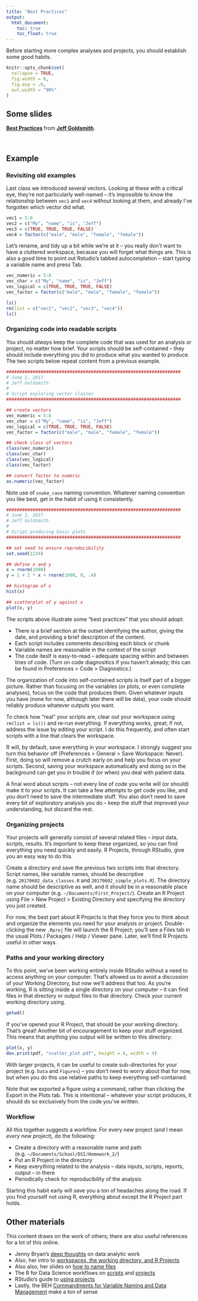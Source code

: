 ```yaml
---
title: "Best Practices"
output:
  html_document: 
    toc: true
    toc_float: true
---
```


Before starting more complex analyses and projects, you should establish some good habits.

```r
knitr::opts_chunk$set(
  collapse = TRUE,
  fig.width = 6,
  fig.asp = .6,
  out.width = "90%"
)
```

## Some slides

<script async class="speakerdeck-embed" data-id="74bdf749fff0470a8b61662d7dc31edc" data-ratio="1.33333333333333" src="//speakerdeck.com/assets/embed.js"></script>
<div style="margin-bottom:5px"> <strong> <a href="https://speakerdeck.com/jeffgoldsmith/dsi-best-practices" title="Best Practices" target="_blank">Best Practices</a> </strong> from <strong><a href="https://speakerdeck.com/jeffgoldsmith" target="_blank">Jeff Goldsmith</a></strong>. </div><br>


## Example

### Revisiting old examples

Last class we introduced several vectors. Looking at these with a critical eye, they're not particularly well-named -- it's impossible to know the relationship between `vec1` and `vec4` without looking at them, and already I've forgotten which vector did what.

```r
vec1 = 5:8
vec2 = c("My", "name", "is", "Jeff")
vec3 = c(TRUE, TRUE, TRUE, FALSE)
vec4 = factor(c("male", "male", "female", "female"))
```

Let's rename, and tidy up a bit while we're at it -- you really don't want to have a cluttered workspace, because you will forget what things are. This is also a good time to point out Rstudio's tabbed autocompletion -- start typing a variable name and press Tab.

```r
vec_numeric = 5:8
vec_char = c("My", "name", "is", "Jeff")
vec_logical = c(TRUE, TRUE, TRUE, FALSE)
vec_factor = factor(c("male", "male", "female", "female"))

ls()
rm(list = c("vec1", "vec2", "vec3", "vec4"))
ls()
```


### Organizing code into readable scripts

You should _always_ keep the complete code that was used for an analysis or project, no matter how brief. Your scripts should be self-contained -- they should include everything you did to produce what you wanted to produce. The two scripts below repeat content from a previous example.

```r
##################################################################
# June 2, 2017
# Jeff Goldsmith
#
# Script exploring vector classes
##################################################################

## create vectors
vec_numeric = 5:8
vec_char = c("My", "name", "is", "Jeff")
vec_logical = c(TRUE, TRUE, TRUE, FALSE)
vec_factor = factor(c("male", "male", "female", "female"))

## check class of vectors
class(vec_numeric)
class(vec_char)
class(vec_logical)
class(vec_factor)

## convert factor to numeric
as.numeric(vec_factor)
```

Note use of `snake_case` naming convention. Whatever naming convention you like best, get in the habit of using it consistently.

```r
##################################################################
# June 2, 2017
# Jeff Goldsmith
#
# Script producing basic plots
##################################################################

## set seed to ensure reproducibility
set.seed(1234)

## define x and y
x = rnorm(1000)
y = 1 + 2 * x + rnorm(1000, 0, .4)

## histogram of x
hist(x)

## scatterplot of y against x
plot(x, y)
```

The scripts above illustrate some "best practices" that you should adopt:

* There is a brief section at the outset identifying the author, giving the date, and providing a brief description of the content.
* Each script includes comments describing each block or chunk
* Variable names are reasonable in the context of the script
* The code iteslf is easy-to-read -- adequate spacing within and between lines of code. (Turn on code diagnositics if you haven't already; this can be found in Preferences > Code > Diagnostics.)

The organization of code into self-contained scripts is itself part of a bigger picture. Rather than focusing on the variables (or plots, or even complete analyses), focus on the code that produces them. Given whatever inputs you have (none for now, although later there will be data), your code should reliably produce whatever outputs you want. 

To check how "real" your scripts are, clear out your workspace using `rm(list = ls())` and re-run everything. If everything works, great; if not, address the issue by editing your script. I do this frequently, and often start scripts with a line that clears the workspace. 

R will, by default, save everything in your workspace. I strongly suggest you turn this behavior off (Preferences > General > Save Workspace: Never). First, doing so will remove a crutch early on and help you focus on your scripts. Second, saving your workspace automatically and doing so in the background can get you in trouble if (or when) you deal with patient data. 

A final word about scripts -- not every line of code you write will (or should) make it to your scripts. It can take a few attempts to get code you like, and you don't need to save the intermediate stuff. You also don't need to save every bit of exploratory analysis you do -- keep the stuff that improved your understanding, but discard the rest. 


### Organizing projects

Your projects will generally consist of several related files -- input data, scripts, results. It's important to keep these organized, so you can find everything you need quickly and easily. R Projects, through RStudio, give you an easy way to do this. 

Create a directory and save the previous two scripts into that directory. Script names, like variable names, should be descriptive (e.g. `20170602_data_classes.R` and `20170602_simple_plots.R`). The directory name should be descriptive as well, and it should be in a reasonable place on your computer (e.g. `~/Documents/First_Project/`). Create an R Project using File > New Project > Existing Directory and specifying the directory you just created.

For now, the best part about R Projects is that they force you to think about and organize the elements you need for your analysis or project. Double-clicking the new `.Rproj` file will launch the R Project; you'll see a Files tab in the usual Plots / Packages / Help / Viewer pane. Later, we'll find R Projects useful in other ways. 


### Paths and your working directory

To this point, we've been working entirely inside RStudio without a need to access anything on your computer. That's allowed us to avoid a discussion of your Working Directory, but now we'll address that too. As you're working, R is sitting inside a single directory on your computer -- it can find files in that directory or output files to that directory. Check your current working directory using.
```r
getwd()
```

If you've opened your R Project, that should be your working directory. That's great! Another bit of encouragement to keep your stuff organized. This means that anything you output will be written to this directory:
```r
plot(x, y)
dev.print(pdf, "scatter_plot.pdf", height = 4, width = 4)
```
With larger projects, it can be useful to create sub-directories for your project (e.g. `Data` and `Figures`) -- you don't need to worry about that for now, but when you do this use relative paths to keep everything self-contained.

Note that we exported a figure using a command, rather than clicking the Export in the Plots tab. This is intentional -- whatever your script produces, it should do so exclusively from the code you've written.

### Workflow

All this together suggests a workflow. For every new project (and I mean _every new project_), do the following:

* Create a directory with a reasonable name and path (e.g. `~/Documents/School/DSI/Homework_2/`)
* Put an R Project in the directory
* Keep everything related to the analysis -- data inputs, scripts, reports, output -- in there
* Periodically check for reproducibility of the analysis

Starting this habit early will save you a _ton_ of headaches along the road. If you find yourself not using R, everything about except the R Project part holds. 

## Other materials

This content draws on the work of others; there are also useful references for a lot of this online.

* Jenny Bryan's [deep thoughts](https://www.slideshare.net/jenniferbryan5811/cm002-deep-thoughts) on data analytic work
* Also, her intro to [workspaces, the working directory, and R Projects](http://stat545.com/block002_hello-r-workspace-wd-project.html)
* Also also, her slides on [how to name files](https://speakerdeck.com/jennybc/how-to-name-files)
* The R for Data Science workflows on [scripts](http://r4ds.had.co.nz/workflow-scripts.html) and [projects](http://r4ds.had.co.nz/workflow-projects.html)
* RStudio's guide to [using projects](https://support.rstudio.com/hc/en-us/articles/200526207-Using-Projects)
* Lastly, the BEH [Commandments for Variable Naming and Data Management](https://beh.columbia.edu/2016/08/03/commandments-for-variable-naming-and-data-management/) make a ton of sense


